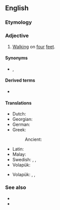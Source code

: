 ==English==

===Etymology===
{{suffix|en|quadruped|al}}

===Adjective===
{{en-adj|-}}

# [[walk|Walking]] on [[four]] [[feet]].

====Synonyms====
* {{l|en|four-legged}}, {{l|en|quadruped}}

====Derived terms====
* {{l|en|quadrupedally}}

====Translations====
{{trans-top|walking on four feet}}
* Dutch: {{t+|nl|viervoetig}}
* Georgian: {{t|ka|ოთხფეხა}}
* German: {{t|de|vierfüßig}}
* Greek:
*: Ancient: {{t|grc|τετράπους}}
{{trans-mid}}
* Latin: {{t|la|quadrupēs}}
* Malay: {{t|ms|berkaki empat}}
* Swedish: {{t+|sv|fyrbent}}, {{t+|sv|fyrfota}}, {{t+|sv|fyrfotad}}
* Volapük: {{t+|vo|folfutik}}
{{trans-bottom}}

{{trans-top|of or pertaining to a quadruped}}
* Volapük: {{qualifier|♂♀}} {{t|vo|folfutafik}}, {{qualifier|♂}} {{t|vo|hifolfutafik}}, {{qualifier|♀}} {{t|vo|jifolfutafik}}
{{trans-mid}}
{{trans-bottom}}

===See also===
* {{l|en|bipedal}}
* {{l|en|on all fours}}